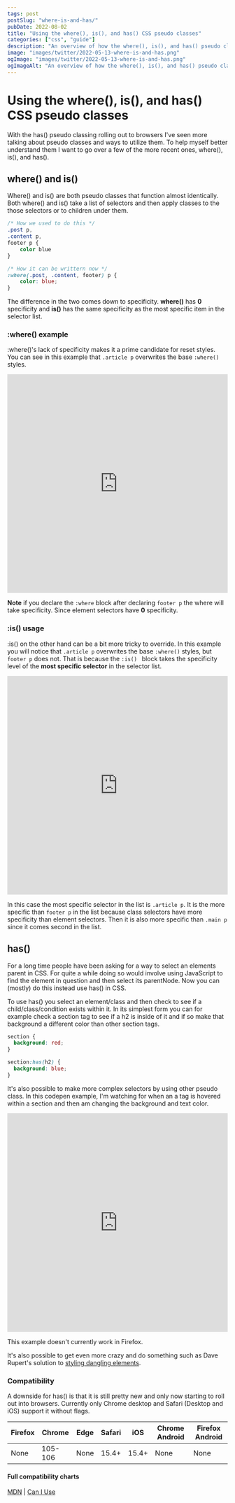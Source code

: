 ```yaml
---
tags: post
postSlug: "where-is-and-has/"
pubDate: 2022-08-02
title: "Using the where(), is(), and has() CSS pseudo classes"
categories: ["css", "guide"]
description: "An overview of how the where(), is(), and has() pseudo classes work and examples of different ways to utilize them in your day to day work."
image: "images/twitter/2022-05-13-where-is-and-has.png"
ogImage: "images/twitter/2022-05-13-where-is-and-has.png"
ogImageAlt: "An overview of how the where(), is(), and has() pseudo classes work and examples of different ways to utilize them in your day to day work"
---
```



# Using the where(), is(), and has() CSS pseudo classes

With the has() pseudo classing rolling out to browsers I've seen more talking about pseudo classes and ways to utilize them. To help myself better understand them I want to go over a few of the more recent ones, where(), is(), and has().

<CssHotness curPost="2" />

## where() and is()

Where() and is() are both pseudo classes that function almost identically. Both where() and is() take a list of selectors and then apply classes to the those selectors or to children under them.

```css
/* How we used to do this */
.post p,
.content p,
footer p {
	color blue
}

/* How it can be writtern now */
:where(.post, .content, footer) p {
	color: blue;
}

```

The difference in the two comes down to specificity. **where()** has **0** specificity and **is()** has the same specificity as the most specific item in the selector list.

### :where() example

:where()'s lack of specificity makes it a prime candidate for reset styles. You can see in this example that `.article p` overwrites the base `:where()` styles.

<iframe
  height="500"
  style="width: 100%;"
  scrolling="no"
  title="Example of using :where()"
  src="https://codepen.io/craigwfox/embed/JjLbjoV?default-tab=css%2Cresult"
  frameborder="no"
  loading="lazy"
  allowtransparency="true"
  allowfullscreen="true"
>
  See the Pen{" "}
  <a href="https://codepen.io/craigwfox/pen/JjLbjoV">Untitled</a> by
  Craig Fox (<a href="https://codepen.io/craigwfox">@craigwfox</a>) on{" "}
  <a href="https://codepen.io">CodePen</a>.
</iframe>

**Note** if you declare the `:where` block after declaring `footer p` the where will take specificity. Since element selectors have **0** specificity.

### :is() usage

:is() on the other hand can be a bit more tricky to override. In this example you will notice that `.article p` overwrites the base `:where()` styles, but `footer p` does not. That is because the `:is() ` block takes the specificity level of the **most specific selector** in the selector list.

<iframe
  height="500"
  style="width: 100%;"
  scrolling="no"
  title="Example of using :is()"
  src="https://codepen.io/craigwfox/embed/rNdWNLq?default-tab=css%2Cresult&theme-id=dark"
  frameborder="no"
  loading="lazy"
  allowtransparency="true"
  allowfullscreen="true"
>
  See the Pen{" "}
  <a href="https://codepen.io/craigwfox/pen/rNdWNLq">Untitled</a> by
  Craig Fox (<a href="https://codepen.io/craigwfox">@craigwfox</a>) on{" "}
  <a href="https://codepen.io">CodePen</a>.
</iframe>

In this case the most specific selector in the list is `.article p`. It is the more specific than `footer p` in the list because class selectors have more specificity than element selectors. Then it is also more specific than `.main p` since it comes second in the list.

## has()

For a long time people have been asking for a way to select an elements parent in CSS. For quite a while doing so would involve using JavaScript to find the element in question and then select its parentNode. Now you can (mostly) do this instead use has() in CSS.

To use has() you select an element/class and then check to see if a child/class/condition exists within it. In its simplest form you can for example check a section tag to see if a h2 is inside of it and if so make that background a different color than other section tags.

```css
section {
  background: red;
}

section:has(h2) {
  background: blue;
}
```

It's also possible to make more complex selectors by using other pseudo class. In this codepen example, I'm watching for when an a tag is hovered within a section and then am changing the background and text color.

<iframe
  height="500"
  style="width: 100%;"
  scrolling="no"
  title="has() example"
  src="https://codepen.io/craigwfox/embed/JjLpGzr?default-tab=css%2Cresult"
  frameborder="no"
  loading="lazy"
  allowtransparency="true"
  allowfullscreen="true"
>
  See the Pen{" "}
  <a href="https://codepen.io/craigwfox/pen/JjLpGzr">has() example</a>{" "}
  by Craig Fox (<a href="https://codepen.io/craigwfox">@craigwfox</a>)
  on <a href="https://codepen.io">CodePen</a>.
</iframe>

<p class="post-note">
  This example doesn't currently work in Firefox.
</p>

It's also possible to get even more crazy and do something such as Dave Rupert's solution to [styling dangling elements](https://daverupert.com/2022/07/solving-the-dangler-conundrum-with-has-and-container-queries/).

### Compatibility

A downside for has() is that it is still pretty new and only now starting to roll out into browsers. Currently only Chrome desktop and Safari (Desktop and iOS) support it without flags.

| Firefox | Chrome  | Edge | Safari | iOS   | Chrome Android | Firefox Android |
| ------- | ------- | ---- | ------ | ----- | -------------- | --------------- |
| None    | 105-106 | None | 15.4+  | 15.4+ | None           | None            |

#### Full compatibility charts

[MDN](https://developer.mozilla.org/en-US/docs/Web/CSS/:has#browser_compatibility) | [Can I Use](https://caniuse.com/css-has)
